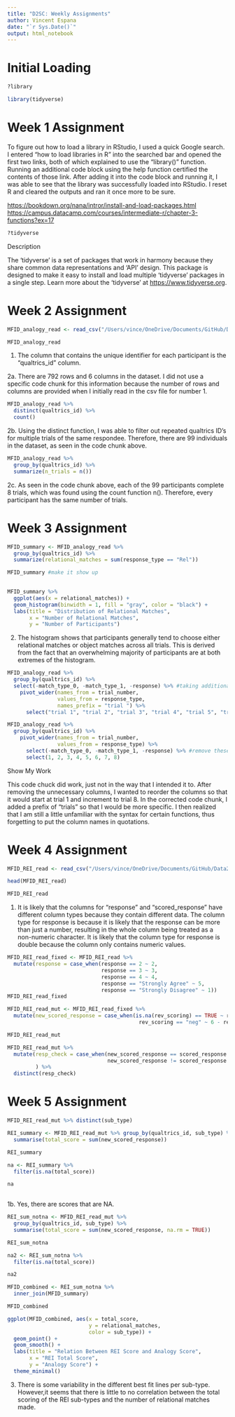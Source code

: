 ```yaml
---
title: "D2SC: Weekly Assignments"
author: Vincent Espana
date: "`r Sys.Date()`"
output: html_notebook
---
```


# Initial Loading

```r

?library

```

```r

library(tidyverse)

```

# Week 1 Assignment

To figure out how to load a library in RStudio, I used a quick Google search. I entered "how to load libraries in R" into the searched bar and opened the first two links, both of which explained to use the "library()" function. Running an additional code block using the help function certified the contents of those link. After adding it into the code block and running it, I was able to see that the library was successfully loaded into RStudio. I reset R and cleared the outputs and ran it once more to be sure.

<https://bookdown.org/nana/intror/install-and-load-packages.html> <https://campus.datacamp.com/courses/intermediate-r/chapter-3-functions?ex=17>

```r

?tidyverse

```

Description

The 'tidyverse' is a set of packages that work in harmony because they share common data representations and 'API' design. This package is designed to make it easy to install and load multiple 'tidyverse' packages in a single step. Learn more about the 'tidyverse' at <https://www.tidyverse.org>.

# Week 2 Assignment

```r

MFID_analogy_read <- read_csv("/Users/vince/OneDrive/Documents/GitHub/Data2SciComm/WeeklyAssignments/tidy_data/MFIndD_analogy.csv")

```

```r

MFID_analogy_read

```

1.  The column that contains the unique identifier for each participant is the "qualtrics_id" column.

2a. There are 792 rows and 6 columns in the dataset. I did not use a specific code chunk for this information because the number of rows and columns are provided when I initially read in the csv file for number 1.

```r

MFID_analogy_read %>%
  distinct(qualtrics_id) %>%
  count()

```

2b. Using the distinct function, I was able to filter out repeated qualtrics ID's for multiple trials of the same respondee. Therefore, there are 99 individuals in the dataset, as seen in the code chunk above.

```r

MFID_analogy_read %>%
  group_by(qualtrics_id) %>%
  summarize(n_trials = n())

```

2c. As seen in the code chunk above, each of the 99 participants complete 8 trials, which was found using the count function n(). Therefore, every participant has the same number of trials.

# Week 3 Assignment

```r

MFID_summary <- MFID_analogy_read %>%
  group_by(qualtrics_id) %>%
  summarize(relational_matches = sum(response_type == "Rel"))

MFID_summary #make it show up
  
```

```r

MFID_summary %>%
  ggplot(aes(x = relational_matches)) +
  geom_histogram(binwidth = 1, fill = "gray", color = "black") +
  labs(title = "Distribution of Relational Matches", 
       x = "Number of Relational Matches", 
       y = "Number of Participants")


```

2.  The histogram shows that participants generally tend to choose either relational matches or object matches across all trials. This is derived from the fact that an overwhelming majority of participants are at both extremes of the histogram.

```r

MFID_analogy_read %>%
  group_by(qualtrics_id) %>%
  select(-match_type_0, -match_type_1, -response) %>% #taking additional info out
    pivot_wider(names_from = trial_number,
                values_from = response_type,
                names_prefix = "trial ") %>%
      select("trial 1", "trial 2", "trial 3", "trial 4", "trial 5", "trial 6", "trial 7", "trial 8") #reordering to make it look better

```

```r

MFID_analogy_read %>%
  group_by(qualtrics_id) %>%
    pivot_wider(names_from = trial_number,
                values_from = response_type) %>% 
      select(-match_type_0, -match_type_1, -response) %>% #remove these columns
      select(1, 2, 3, 4, 5, 6, 7, 8)

```

Show My Work

This code chuck did work, just not in the way that I intended it to. After removing the unnecessary columns, I wanted to reorder the columns so that it would start at trial 1 and increment to trial 8. In the corrected code chunk, I added a prefix of "trials" so that I would be more specific. I then realized that I am still a little unfamiliar with the syntax for certain functions, thus forgetting to put the column names in quotations.

# Week 4 Assignment

```r

MFID_REI_read <- read_csv("/Users/vince/OneDrive/Documents/GitHub/Data2SciComm/WeeklyAssignments/tidy_data/MFIndD_REI.csv")

head(MFID_REI_read)

MFID_REI_read

```

1.  It is likely that the columns for "response" and "scored_response" have different column types because they contain different data. The column type for response is <chr> because it is likely that the response can be more than just a number, resulting in the whole column being treated as a non-numeric character. It is likely that the column type for response is double because the column only contains numeric values.

```r

MFID_REI_read_fixed <- MFID_REI_read %>%
  mutate(response = case_when(response == 2 ~ 2,
                              response == 3 ~ 3,
                              response == 4 ~ 4,
                              response == "Strongly Agree" ~ 5,
                              response == "Strongly Disagree" ~ 1))
MFID_REI_read_fixed

```

```r

MFID_REI_read_mut <- MFID_REI_read_fixed %>% 
  mutate(new_scored_response = case_when(is.na(rev_scoring) == TRUE ~ response ,
                                          rev_scoring == "neg" ~ 6 - response))

MFID_REI_read_mut

```

```r

MFID_REI_read_mut %>%
  mutate(resp_check = case_when(new_scored_response == scored_response ~ TRUE, 
                                new_scored_response != scored_response ~ FALSE)
         ) %>% 
  distinct(resp_check)

```

# Week 5 Assignment

```r

MFID_REI_read_mut %>% distinct(sub_type) 

REI_summary <- MFID_REI_read_mut %>% group_by(qualtrics_id, sub_type) %>%
  summarise(total_score = sum(new_scored_response)) 

REI_summary 

```

```r

na <- REI_summary %>% 
  filter(is.na(total_score))

na
  

```

1b. Yes, there are scores that are NA.

```r

REI_sum_notna <- MFID_REI_read_mut %>%
  group_by(qualtrics_id, sub_type) %>%
  summarise(total_score = sum(new_scored_response, na.rm = TRUE))

REI_sum_notna

na2 <- REI_sum_notna %>%
  filter(is.na(total_score))

na2

```

```r

MFID_combined <- REI_sum_notna %>%
  inner_join(MFID_summary)

MFID_combined

```

```r

ggplot(MFID_combined, aes(x = total_score, 
                          y = relational_matches,
                          color = sub_type)) + 
  geom_point() +
  geom_smooth() +
  labs(title = "Relation Between REI Score and Analogy Score", 
       x = "REI Total Score",
       y = "Analogy Score") + 
  theme_minimal()

```

3. There is some variability in the different best fit lines per sub-type. However,it seems that there is little to no correlation between the total scoring of the REI sub-types and the number of relational matches made. 

